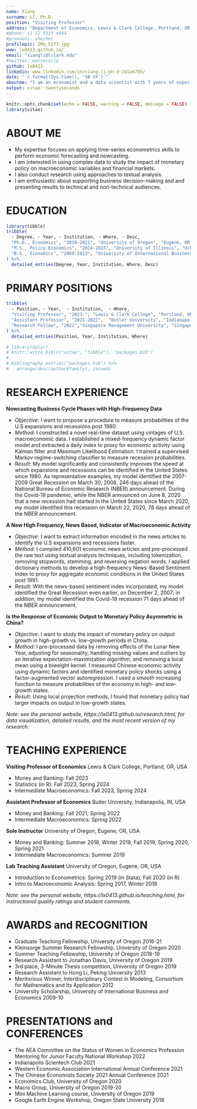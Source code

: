 ```yaml
---
name: Xiang
surname: LI, Ph.D.
position: "Visiting Professor"
address: "Department of Economics, Lewis & Clark College, Portland, OR, USA"
#phone: +1 22 3333 4444
#pronouns: she/her
profilepic: IMG_5173.jpg
www: lx0413.github.io/
email: "xiangli@lclark.edu"
#twitter: mariecurie
github: lx0413
linkedin: www.linkedin.com/in/xiang-li-ph-d-241a6795/
date: "`r format(Sys.time(), '%B %Y')`"
aboutme: "I am an economist and a data scientist with 7 years of experience in quantitative analysis and statistical programming (R, Python, SQL, Git). I am bilingual in Chinese and English."
output: vitae::twentyseconds
---
```


```r
knitr::opts_chunk$set(echo = FALSE, warning = FALSE, message = FALSE)
library(vitae)
```

# ABOUT ME

 * My expertise focuses on applying time-series econometrics skills to perform economic forecasting and nowcasting. 
 * I am interested in using complex data to study the impact of monetary policy on macroeconomic variables and financial markets.
 * I also conduct research using approaches to textual analysis.
 * I am enthusiastic about supporting business decision-making and and presenting results to technical and non-technical audiences.

# EDUCATION

```r
library(tibble)
tribble(
  ~ Degree, ~ Year, ~ Institution, ~ Where, ~ Desc,
  "Ph.D., Economics", "2016-2021", "University of Oregon", "Eugene, OR, USA", "Dissertation Committee: Jeremy Piger (Chair), George Evans, David Evans, Thien H. Nguyen (Computer Science)",
  "M.S., Policy Economics", "2014-2015", "University of Illinois", "Urbana-Champaign, IL, USA", "Areas of Specialization: Industrial Organization",
  "B.S., Economics", "2009-2013", "University of International Business and Economics", "Beijing, China","Minor in Japanese"
) %>% 
  detailed_entries(Degree, Year, Institution, Where, Desc)
```

# PRIMARY POSITIONS

```r
tribble(
  ~ Position, ~ Year,  ~ Institution,  ~ Where,
  "Visiting Professor", "2023-", "Lewis & Clark College", "Portland, OR, USA",
  "Assistant Professor", "2021-2022",  "Butler University", "Indianapolis, IN, USA", 
  "Research Fellow", "2021","Singapore Management University", "Singapore"
) %>% 
  detailed_entries(Position, Year, Institution, Where)
```


<!-- # Publications -->
```r
# library(dplyr)
# knitr::write_bib(c("vitae", "tibble"), "packages.bib")
# 
# bibliography_entries("packages.bib") %>%
#   arrange(desc(author$family), issued)
```

# RESEARCH EXPERIENCE

**Nowcasting Business Cycle Phases with High-Frequency Data**

- _Objective_: I want to propose a procedure to measure probabilities of the U.S expansions and recessions post 1980.
- _Method_: I constructed a novel real-time dataset using vintages of U.S. macroeconomic data. I established a mixed-frequency dynamic factor model and extracted a daily index to proxy for economic activity using Kalman filter and Maximum Likelihood Estimation. I trained a supervised Markov regime-switching classifier to measure recession probabilities.
- _Result_: My model significantly and consistently improves the speed at which expansions and recessions can be identified in the United States since 1980. As representative examples, my model identified the 2007-2009 Great Recession on March 30, 2008, 246 days ahead of the National Bureau of Economic Research (NBER) announcement. During the Covid-19 pandemic, while the NBER announced on June 8, 2020 that a new recession had started in the United States since March 2020, my model identified this recession on March 22, 2020, 78 days ahead of the NBER announcement.


**A New High Frequency, News Based, Indicator of Macroeconomic Activity**

- _Objective_: I want to extract information encoded in the news articles to identify the U.S expansions and recessions faster.
- _Method_: I compiled 410,601 economic news articles and pre-processed the raw text using textual analysis techniques, including tokenization, removing stopwords, stemming, and reversing negation words. I applied dictionary methods to develop a high-frequency News-Based Sentiment Index to proxy for aggregate economic conditions in the United States post 1991.
- _Result_: With the news-based sentiment index incorporated, my model identified the Great Recession even earlier, on December 2, 2007; in addition, my model identified the Covid-19 recession 71 days ahead of the NBER announcement.


\newpage

**Is the Response of Economic Output to Monetary Policy Asymmetric in China?**

- _Objective_: I want to study the impact of monetary policy on output growth in high-growth vs. low-growth periods in China.
- _Method_: I pre-processed data by removing effects of the Lunar New Year, adjusting for seasonality, handling missing values and outliers by an iterative expectation-maximization algorithm, and removing a local mean using a biweight kernel. I measured Chinese economic activity using dynamic factors and identified monetary policy shocks using a factor-augmented vector autoregression. I used a smooth increasing function to measure probabilities of the economy in high- and low-growth states.
- _Result_: Using local projection methods, I found that monetary policy had larger impacts on output in low-growth states.


_Note: see the personal website, https://lx0413.github.io/research.html, for data visualization, detailed results, and the most recent version of my research._


# TEACHING EXPERIENCE

**Visiting Professor of Economics** \hfill Lewis & Clark College, Portland, OR, USA

- Money and Banking: Fall 2023
- Statistics (in R): Fall 2023, Spring 2024
- Intermediate Macroeconomics: Fall 2023, Spring 2024

**Assistant Professor of Economics** \hfill Butler University, Indianapolis, IN, USA 

- Money and Banking: Fall 2021, Spring 2022
- Intermediate Macroeconomics: Spring 2022

**Sole Instructor** \hfill University of Oregon, Eugene, OR, USA

- Money and Banking: Summer 2018, Winter 2019, Fall 2019, Spring 2020, Spring 2021 
- Intermediate Macroeconomics: Summer 2019

**Lab Teaching Assistant** \hfill University of Oregon, Eugene, OR, USA

- Introduction to Econometrics: Spring 2019 (in Stata), Fall 2020 (in R)
- Intro to Macroeconomic Analysis: Spring 2017, Winter 2018

_Note: see the personal website, https://lx0413.github.io/teaching.html, for instructional quality ratings and student comments._

# AWARDS and RECOGNITION

- Graduate Teaching Fellowship, University of Oregon  \hfill 2016-21
- Kleinsorge Summer Research Fellowship, University of Oregon \hfill 2020
- Summer Teaching Fellowship, University of Oregon \hfill  2018-19
- Research Assistant to Jonathan Davis, University of Oregon \hfill 2019
- 3rd place, 3-Minute Thesis competition, University of Oregon \hfill 2019
- Research Assistant to Hong Li, Peking University \hfill 2013
- Meritorious Winner, Interdisciplinary Contest in Modeling, Consortium for Mathematics and Its Application \hfill 2012 
- University Scholarship, University of International Business and Economics \hfill 2009-10

# PRESENTATIONS and CONFERENCES

- The AEA Committee on the Status of Women in Economics Profession Mentoring for Junior Faculty National Workshop \hfill 2022
- Indianapolis Scientech Club \hfill 2021
- Western Economic Association International Annual Conference \hfill 2021 
- The Chinese Economists Society 2021 Annual Conference \hfill 2021
- Economics Club, University of Oregon \hfill 2020 
- Macro Group, University of Oregon \hfill 2019-20
- Mini Machine Learning course, University of Oregon \hfill 2019
- Google Earth Engine Workshop, Oregon State University \hfill 2018
